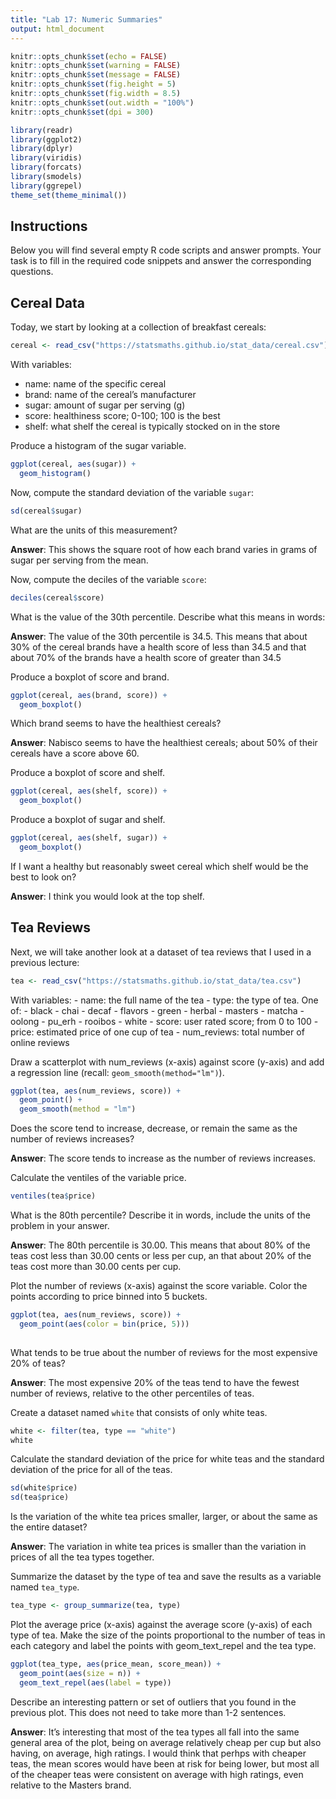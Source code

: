 ---
title: "Lab 17: Numeric Summaries"
output: html_document
---

```{r setup, include=FALSE}
knitr::opts_chunk$set(echo = FALSE)
knitr::opts_chunk$set(warning = FALSE)
knitr::opts_chunk$set(message = FALSE)
knitr::opts_chunk$set(fig.height = 5)
knitr::opts_chunk$set(fig.width = 8.5)
knitr::opts_chunk$set(out.width = "100%")
knitr::opts_chunk$set(dpi = 300)

library(readr)
library(ggplot2)
library(dplyr)
library(viridis)
library(forcats)
library(smodels)
library(ggrepel)
theme_set(theme_minimal())
```

## Instructions

Below you will find several empty R code scripts and answer prompts. Your task
is to fill in the required code snippets and answer the corresponding
questions.

## Cereal Data

Today, we start by looking at a collection of breakfast cereals:

```{r}
cereal <- read_csv("https://statsmaths.github.io/stat_data/cereal.csv")
```

With variables:

- name: name of the specific cereal
- brand: name of the cereal's manufacturer
- sugar: amount of sugar per serving (g)
- score: healthiness score; 0-100; 100 is the best
- shelf: what shelf the cereal is typically stocked on in the store

Produce a histogram of the sugar variable.

```{r}

ggplot(cereal, aes(sugar)) +
  geom_histogram()

```

Now, compute the standard deviation of the variable `sugar`:

```{r}

sd(cereal$sugar)

```

What are the units of this measurement?


**Answer**: This shows the square root of how each brand varies in grams of sugar per serving from the mean.

Now, compute the deciles of the variable `score`:

```{r}

deciles(cereal$score)

```

What is the value of the 30th percentile. Describe what this means in words:

**Answer**: The value of the 30th percentile is 34.5. This means that about 30% of the cereal brands have a health score of less than 34.5 and that about 70% of the brands have a health score of greater than 34.5

Produce a boxplot of score and brand.

```{r}

ggplot(cereal, aes(brand, score)) +
  geom_boxplot()

```

Which brand seems to have the healthiest cereals?

**Answer**: Nabisco seems to have the healthiest cereals; about 50% of their cereals have a score above 60. 

Produce a boxplot of score and shelf.

```{r}

ggplot(cereal, aes(shelf, score)) +
  geom_boxplot()

```

Produce a boxplot of sugar and shelf.

```{r}

ggplot(cereal, aes(shelf, sugar)) +
  geom_boxplot()

```

If I want a healthy but reasonably sweet cereal which shelf would be the
best to look on?

**Answer**: I think you would look at the top shelf.

## Tea Reviews

Next, we will take another look at a dataset of tea reviews that I used in
a previous lecture:

```{r}
tea <- read_csv("https://statsmaths.github.io/stat_data/tea.csv")
```

With variables:
- name: the full name of the tea
- type: the type of tea. One of:
    - black
    - chai
    - decaf
    - flavors
    - green
    - herbal
    - masters
    - matcha
    - oolong
    - pu_erh
    - rooibos
    - white
- score: user rated score; from 0 to 100
- price: estimated price of one cup of tea
- num_reviews: total number of online reviews

Draw a scatterplot with num_reviews (x-axis) against score (y-axis) and add a
regression line (recall: `geom_smooth(method="lm")`).

```{r}

ggplot(tea, aes(num_reviews, score)) +
  geom_point() +
  geom_smooth(method = "lm")

```

Does the score tend to increase, decrease, or remain the same as the number
of reviews increases?

**Answer**: The score tends to increase as the number of reviews increases.

Calculate the ventiles of the variable price.

```{r}

ventiles(tea$price)

```

What is the 80th percentile? Describe it in words, include the units of the
problem in your answer.

**Answer**: The 80th percentile is 30.00. This means that about 80% of the teas cost less than 30.00 cents or less per cup, an that about 20% of the teas cost more than 30.00 cents per cup.

Plot the number of reviews (x-axis) against the score variable. Color
the points according to price binned into 5 buckets.

```{r}

ggplot(tea, aes(num_reviews, score)) +
  geom_point(aes(color = bin(price, 5)))
  

```

What tends to be true about the number of reviews for the most expensive
20% of teas?

**Answer**: The most expensive 20% of the teas tend to have the fewest number of reviews, relative to the other percentiles of teas.

Create a dataset named `white` that consists of only white teas.

```{r}

white <- filter(tea, type == "white")
white

```

Calculate the standard deviation of the price for white teas and the
standard deviation of the price for all of the teas.

```{r}

sd(white$price)
sd(tea$price)

```

Is the variation of the white tea prices smaller, larger, or about the same
as the entire dataset?

**Answer**: The variation in white tea prices is smaller than the variation in prices of all the tea types together.

Summarize the dataset by the type of tea and save the results as a variable
named `tea_type`.

```{r}

tea_type <- group_summarize(tea, type)

```

Plot the average price (x-axis) against the average score (y-axis) of
each type  of tea. Make the size of the points proportional to the number
of teas in each category and label the points with geom_text_repel and the
tea type.

```{r}

ggplot(tea_type, aes(price_mean, score_mean)) +
  geom_point(aes(size = n)) +
  geom_text_repel(aes(label = type))

```

Describe an interesting pattern or set of outliers that you found in the
previous plot. This does not need to take more than 1-2 sentences.

**Answer**: It's interesting that most of the tea types all fall into the same general area of the plot, being on average relatively cheap per cup but also having, on average, high ratings. I would think that perhps with cheaper teas, the mean scores would have been at risk for being lower, but most all of the cheaper teas were consistent on average with high ratings, even relative to the Masters brand.


